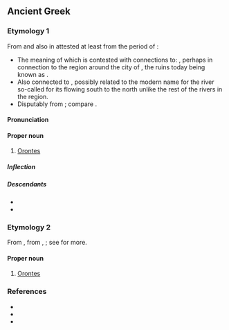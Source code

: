 ==Ancient Greek==

===Etymology 1===
From {{der|grc|akk|𒀀𒊏𒀭𒌓|tr=Arāntu|t=Orontes; site of the {{w|Battle of Qarqar}}}} and also in {{der|grc|egy|jrnt|tr=Arantu/Araunti|t=Orontes; river flowing by {{w|Kadesh_(Syria)|Qadesh}}}} attested at least from the period of {{w|Ramesses II}}:
* The meaning of which is contested with connections to: {{noncog|akk|𒀀𒊏𒀭𒌓|tr=arantu|t=a type of grass; fennel}}, perhaps in connection to the region around the city of {{w|Ugarit}}, the ruins today being known as {{m|ar|رَأْس شَمْرَة‎|tr=|t=Headland or Cape Fennel}}.
* Also connected to {{noncog|akk|𒀀𒊏𒀭𒁺|tr=araddu, arantu|t=wild ass; stubborn}}, possibly related to the modern name for the river {{m|ar|الْعَاصِي‎|tr=|t=rebel, stubbornly in error, refusing to be corrected}} so-called for its flowing south to the north unlike the rest of the rivers in the region.
* Disputably from {{der|grc|xme-old|sc=Latn|*Arvand}}; compare {{cog|ae||𐬀𐬎𐬭𐬎𐬎𐬀𐬧𐬝-|swift}}.

====Pronunciation====
{{grc-IPA}}

====Proper noun====
{{grc-proper noun|Ὀρόντου|m|first}}

# [[Orontes]] {{gloss|river}}

=====Inflection=====
{{grc-decl|Ὀρόντης|ου|form=S}}

=====Descendants=====
* {{desc|el|Ορόντης}}
* {{desc|la|Orontēs|bor=1}}

===Etymology 2===
From {{der|grc|xme-old|sc=Latn|*Arēvand}}, from {{der|grc|ira-pro|*Raivant-}}, {{m|ira-pro|*Rayivant-||possessing wealth}}; see {{cog|xcl|Երուանդ}} for more.

====Proper noun====
{{grc-proper noun|Ὀρόντου|m|first}}

# [[Orontes]] {{gloss|name of any one of a number of ancient Armenian kings}}

===References===
* {{R:Woodhouse|1019}}
* {{R:xcl:Perikhanyan|page=7}}
* {{R:Bailly}}
